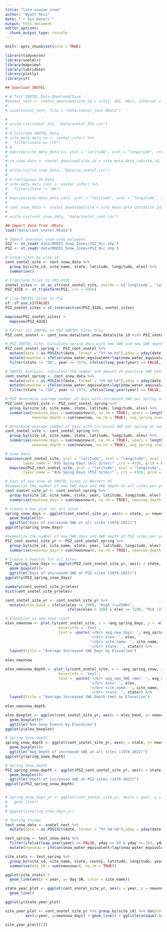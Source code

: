 ```yaml
---
title: "late season snow"
author: "Wyatt Reis"
date: "`r Sys.Date()`"
output: html_document
editor_options: 
  chunk_output_type: console
---
```


```r

knitr::opts_chunk$set(echo = TRUE)

library(tidyverse)
library(snotelr)
library(mapview)
library(lubridate)
library(plotly)
library(sf)
```

```r
## Download SNOTEL

# # Test SNOTEL Data Download/Save
#snotel_test <- snotel_download(site_id = c(551, 301, 901), internal = TRUE)
# 
# save(snotel_test, file = "data/snotel_test.RData")

# 
# write.csv(snotel_551, "data/snotel_551.csv")
# 
# # Colorado SNOTEL Data
# site_meta_data_co <- snotel_info() %>%
#   filter(state == "CO")
# # 
# mapview(site_meta_data_co, ycol = "latitude", xcol = "longitude", crs = 4326, grid = FALSE)
# 
# co_snow_data <- snotel_download(site_id = site_meta_data_co$site_id, internal = TRUE)
# 
# write.csv(co_snow_data, "data/co_snotel.csv")
# 
# # Contiguous US Data 
# site_meta_data_cont <- snotel_info() %>%
#   filter(state != "AK")
# 
# mapview(site_meta_data_cont, ycol = "latitude", xcol = "longitude", crs = 4326, grid = FALSE)
# 
# cont_snow_data <- snotel_download(site = site_meta_data_cont$site_id, internal = TRUE)
# 
# write.csv(cont_snow_data, "data/snotel_cont.csv")
```

```r
## Import data from .RData
load("data/cont_snotel.RData")

# Import seasonal snow zone polygons
SSZ <- st_read('data/MODIS_Snow_Zones/SSZ_0cc.shp')
PSZ <- st_read('data/MODIS_Snow_Zones/PSZ_0cc.shp')
```

```r
# Group sites by site_id
cont_snotel_site <- cont_snow_data %>%
  group_by(site_id, site_name, state, latitude, longitude, elev) %>%
  summarise()

# transform files to CRS:4326
snotel_sites <- st_as_sf(cont_snotel_site, coords = c('longitude', 'latitude'), crs = 4326) #fix before next run
PSZ_4326 <- st_transform(PSZ, crs = 4326)

# clip SNOTEL Sites to PSZ
sf::sf_use_s2(FALSE)
PSZ_snotel_sites = st_intersection(PSZ_4326, snotel_sites)

mapview(PSZ_snotel_sites) + 
  mapview(PSZ_4326)
```

```r
# Filter all SNOTEL to PSZ SNOTEL Sites Only
PSZ_cont_snotel <- cont_snow_data[cont_snow_data$site_id %in% PSZ_snotel_sites$site_id,]

# PSZ SNOTEL Site, Calculate spring days with new SWE and new SWE depth 
PSZ_cont_snotel_spring <- PSZ_cont_snotel %>%
  mutate(date = as.POSIXct(date, format = "%Y-%m-%d"),yday = yday(date), year = year(date)) %>%
  mutate(newsnow = ifelse(snow_water_equivalent>lag(snow_water_equivalent), snow_water_equivalent-lag(snow_water_equivalent), 0)) %>%
  filter(state != "SD", year >= 1979, ifelse(leap_year(year) == FALSE, yday >= 60 & yday <= 243, yday >= 61 & yday <= 244))

# SNOTEL Analysis, calculate the number and amount of positive SWE between 
cont_snotel_spring <- cont_snow_data %>%
  mutate(date = as.POSIXct(date, format = "%Y-%m-%d"),yday = yday(date), year = year(date)) %>%
  mutate(newsnow = ifelse(snow_water_equivalent>lag(snow_water_equivalent), snow_water_equivalent-lag(snow_water_equivalent), 0)) %>%
  filter(state != "SD", year >= 1979, ifelse(leap_year(year) == FALSE, yday >= 60 & yday <= 243, yday >= 61 & yday <= 244))

# PSZ determine average number of days with increased SWE per spring at each site
PSZ_cont_snotel_site <- PSZ_cont_snotel_spring %>%
  group_by(site_id, site_name, state, latitude, longitude, elev) %>%
  summarise(newsnow_days = sum(newsnow>0, na.rm = TRUE), years = length(unique(year)), avg_spring_days = newsnow_days/years, 
            newsnow_depth = sum(newsnow, na.rm = TRUE), avg_spring_snow = newsnow_depth/years)

# Determine average number of days with increased SWE per spring at each site
cont_snotel_site <- cont_snotel_spring %>%
  group_by(site_id, site_name, state, latitude, longitude, elev) %>%
  summarise(newsnow_days = sum(newsnow>0, na.rm = TRUE), years = length(unique(year)), avg_spring_days = newsnow_days/years, 
            newsnow_depth = sum(newsnow, na.rm = TRUE), avg_spring_snow = newsnow_depth/years)

# View data
mapview(cont_snotel_site, ycol = "latitude", xcol = "longitude", zcol = "avg_spring_days",
        layer.name = "AVG Sping Days (All Sites)" ,crs = 4326, grid = FALSE) + 
  mapview(PSZ_cont_snotel_site, ycol = "latitude", xcol = "longitude", zcol = "avg_spring_days",
        layer.name = "AVG Sping Days (PSZ Sites)" , crs = 4326, grid = FALSE)
```

```r
# Days of new snow at SNOTEL Sites in Western US
#Summarize the number of new SWE days and SWE depth at all sites per year
cont_snotel_site_yr <- cont_snotel_spring %>%
  group_by(site_id, site_name, state, year, latitude, longitude, elev) %>%
  summarise(newsnow_days = sum(newsnow>0, na.rm = TRUE), newsnow_depth = sum(newsnow, na.rm = TRUE))

# Create a box plot for all sites
spring_snow_days <- ggplot(cont_snotel_site_yr, aes(x = state, y= newsnow_days, color = state)) +
  geom_boxplot()+
  ggtitle("Days of increased SWE at all sites (1978-2022)")
ggplotly(spring_snow_days)

#Summarize the number of new SWE days and SWE depth at PSZ sites per year
PSZ_cont_snotel_site_yr <- PSZ_cont_snotel_spring %>%
  group_by(site_id, site_name, state, year, latitude, longitude, elev) %>%
  summarise(newsnow_days = sum(newsnow>0, na.rm = TRUE), newsnow_depth = sum(newsnow, na.rm = TRUE))

# Create a boxplot for all sites
PSZ_spring_snow_days <- ggplot(PSZ_cont_snotel_site_yr, aes(x = state, y= newsnow_days, color = state)) +
  geom_boxplot()+
  ggtitle("Days of increased SWE at PSZ sites (1978-2022)")
ggplotly(PSZ_spring_snow_days)
```

```r
summary(cont_snotel_site_yr$elev)
hist(cont_snotel_site_yr$elev)

cont_snotel_site_yr <- cont_snotel_site_yr %>% 
  mutate(elev_band = ifelse(elev >= 2000, "High (>=2500)", 
                            ifelse(elev < 2000 & elev >= 1200, "Mid (1500-2500)", "Low (<= 1500)")))
```

```r
# Elevation vs new snow count
elev_newsnow <- plot_ly(cont_snotel_site, x = ~avg_spring_days, y = ~elev, color = ~state, type = 'scatter', mode = 'markers', 
                        hoverinfo = 'text',
                        text = ~paste('</br> avg_new_days: ', avg_spring_days,
                                      '</br> elev: ', elev,
                                      '</br> site_name: ', site_name,
                                      '</br> state: ', state)) %>% 
  layout(title = "Average Increased SWE Days by Elevation")
 
elev_newsnow

elev_newsnow_depth <- plot_ly(cont_snotel_site, x = ~avg_spring_snow, y = ~elev, color = ~state, type = 'scatter', mode = 'markers', 
                        hoverinfo = 'text',
                        text = ~paste('</br> avg_new_SWE (mm): ', avg_spring_snow,
                                      '</br> elev: ', elev,
                                      '</br> site_name: ', site_name,
                                      '</br> state: ', state)) %>% 
  layout(title = "Average Increased SWE Depth (mm) by Elevation")
 
elev_newsnow_depth

elev_boxplot <- ggplot(cont_snotel_site_yr, aes(x = elev_band, y= newsnow_days, color = elev_band)) +
  geom_boxplot()+
  ggtitle("New Snow Events by Elevation")
ggplotly(elev_boxplot)
```


```r
# Spring Snow depth
spring_snow_depth <- ggplot(cont_snotel_site_yr, aes(x = state, y= newsnow_depth, color = state)) +
  geom_boxplot()+
  ggtitle("Avg Depth of increased SWE at all sites (1978-2022)")
ggplotly(spring_snow_depth)

# Spring Snow depth
PSZ_spring_snow_depth <- ggplot(PSZ_cont_snotel_site_yr, aes(x = state, y= newsnow_depth, color = state)) +
  geom_boxplot()+
  ggtitle("Depth of increased SWE at PSZ sites (1978-2022)")
ggplotly(PSZ_spring_snow_depth)


# spring_snow_days_yr <- ggplot(cont_snotel_site_yr, aes(x = year, y = newsnow_days, group = state, color = state)) + 
#   geom_line()
# 
# ggplotly(spring_snow_days_yr)
```




```r
# Testing things
test_snow_data <- snotel_test %>%
  mutate(date = as.POSIXct(date, format = "%Y-%m-%d"),yday = yday(date), year = year(date))

test_spring <- test_snow_data %>%
  filter(ifelse(leap_year(year) == FALSE, yday >= 60 & yday <= 243, yday >= 61 & yday <= 244)) %>%
  mutate(newsnow = ifelse(snow_water_equivalent>lag(snow_water_equivalent), snow_water_equivalent-lag(snow_water_equivalent), 0))

site_stats <- test_spring %>%
  group_by(site_id, site_name, state, county, latitude, longitude, year) %>%
  summarise(day_SN = sum(newsnow>0, na.rm = TRUE))

ggplot(site_stats) +
  geom_line(aes(x = year, y= day_SN, color = site_name))

state_year_plot <- ggplot(cont_snotel_site_yr, aes(x = year, y = newsnow_days, group = state, color = state)) +
  geom_line()

ggplotly(state_year_plot)

site_year_plot <- cont_snotel_site_yr %>% group_by(site_id) %>% do(plots=ggplot(data=.) +
         aes(x=year, y=newsnow_days) + geom_line() + ggtitle(unique(.$site_name)))

site_year_plot[[2]]
```

